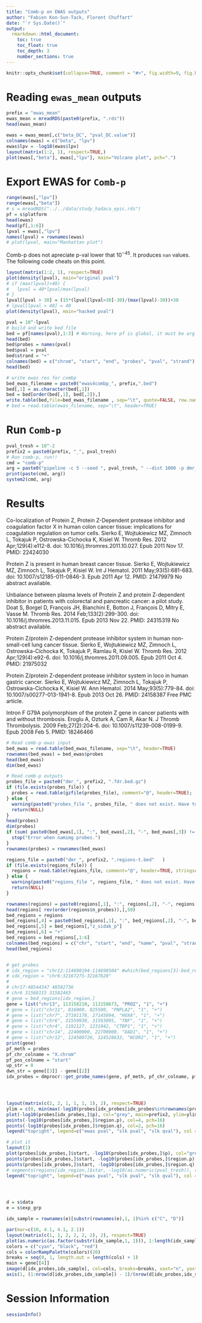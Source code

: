 ```yaml
---
title: "Comb-p on EWAS outputs"
author: "Fabien Kon-Sun-Tack, Florent Chuffart"
date: "`r Sys.Date()`"
output:
  rmarkdown::html_document:
    toc: true
    toc_float: true
    toc_depth: 3
    number_sections: true
---
```


```r
knitr::opts_chunk$set(collapse=TRUE, comment = "#>", fig.width=9, fig.height=6, eval=TRUE, echo=FALSE, results="hide")
```

# Reading `ewas_mean`  outputs


```r
prefix = "ewas_mean"
ewas_mean = mreadRDS(paste0(prefix, ".rds"))
head(ewas_mean)

ewas = ewas_mean[,c("beta_DC", "pval_DC.value")]
colnames(ewas) = c("beta", "lpv")
ewas$lpv = -log10(ewas$lpv)
layout(matrix(1:2, 1), respect=TRUE,)
plot(ewas[,"beta"], ewas[,"lpv"], main="Volcano plot", pch=".")
```

# Export EWAS for `Comb-p`

```r
range(ewas[,"lpv"])
range(ewas[,"beta"])
# s = mreadRDS("../../data/study_hadaca_epic.rds")
pf = s$platform
head(ewas)
head(pf[,1:6])
lpval = ewas[,"lpv"]
names(lpval) = rownames(ewas)
# plot(lpval, main="Manhattan plot")
```

Comb-p does not apreciate p-val lower that $10^{-45}$.
It produces `nan` values.
The following code cheats on this point.

```r
layout(matrix(1:2, 1), respect=TRUE)
plot(density(lpval), main="original pval")
# if (max(lpval)>40) {
#   lpval = 40*lpval/max(lpval)
# }
lpval[lpval > 30] = (15*(lpval[lpval>30]-30)/(max(lpval)-30))+30
# lpval[lpval > 40] = 40
plot(density(lpval), main="hacked pval")
```

```r
pval = 10^-lpval
# build and write bed file
bed = pf[names(pval),1:3] # Warning, here pf is global, it must be arg and indexed!!
head(bed)
bed$probes = names(pval)
bed$pval = pval
bed$strand = "+"
colnames(bed) = c("chrom", "start", "end", "probes", "pval", "strand")
head(bed)

# write ewas res for combp
bed_ewas_filename = paste0("ewas4combp_", prefix,".bed")
bed[,1] = as.character(bed[,1])
bed = bed[order(bed[,1], bed[,2]),]
write.table(bed,file=bed_ewas_filename , sep="\t", quote=FALSE, row.names=FALSE, col.names=TRUE)
# bed = read.table(ewas_filename, sep="\t", header=TRUE)
```

# Run `Comb-p`

```r
pval_tresh = 10^-2
prefix2 = paste0(prefix, "_", pval_tresh)
# Run comb-p, run!!
cmd = "comb-p"
arg = paste0("pipeline -c 5 --seed ", pval_tresh, " --dist 1000 -p dmr_", prefix2," --region-filter-p 0.05 --region-filter-n 2 ", bed_ewas_filename)
print(paste(cmd, arg))
system2(cmd, arg)
```

# Results


Co-localization of Protein Z, Protein Z-Dependent protease inhibitor and coagulation factor X in human colon cancer tissue: implications for coagulation regulation on tumor cells.
Sierko E, Wojtukiewicz MZ, Zimnoch L, Tokajuk P, Ostrowska-Cichocka K, Kisiel W.
Thromb Res. 2012 Apr;129(4):e112-8. doi: 10.1016/j.thromres.2011.10.027. Epub 2011 Nov 17.
PMID: 22424030

 
Protein Z is present in human breast cancer tissue.
Sierko E, Wojtukiewicz MZ, Zimnoch L, Tokajuk P, Kisiel W.
Int J Hematol. 2011 May;93(5):681-683. doi: 10.1007/s12185-011-0846-3. Epub 2011 Apr 12.
PMID: 21479979 No abstract available.

Unbalance between plasma levels of Protein Z and protein Z-dependent inhibitor in patients with colorectal and pancreatic cancer: a pilot study.
Doat S, Borgel D, François JH, Bianchini E, Botton J, François D, Mitry E, Vasse M.
Thromb Res. 2014 Feb;133(2):299-300. doi: 10.1016/j.thromres.2013.11.015. Epub 2013 Nov 22.
PMID: 24315319 No abstract available.


Protein Z/protein Z-dependent protease inhibitor system in human non-small-cell lung cancer tissue.
Sierko E, Wojtukiewicz MZ, Zimnoch L, Ostrowska-Cichocka K, Tokajuk P, Ramlau R, Kisiel W.
Thromb Res. 2012 Apr;129(4):e92-6. doi: 10.1016/j.thromres.2011.09.005. Epub 2011 Oct 4.
PMID: 21975032

Protein Z/protein Z-dependent protease inhibitor system in loco in human gastric cancer.
Sierko E, Wojtukiewicz MZ, Zimnoch L, Tokajuk P, Ostrowska-Cichocka K, Kisiel W.
Ann Hematol. 2014 May;93(5):779-84. doi: 10.1007/s00277-013-1941-8. Epub 2013 Oct 26.
PMID: 24158387 Free PMC article.

Intron F G79A polymorphism of the protein Z gene in cancer patients with and without thrombosis.
Eroglu A, Ozturk A, Cam R, Akar N.
J Thromb Thrombolysis. 2009 Feb;27(2):204-6. doi: 10.1007/s11239-008-0199-9. Epub 2008 Feb 5.
PMID: 18246466


```r
# Read comb-p ewas input
bed_ewas = read.table(bed_ewas_filename, sep="\t", header=TRUE)
rownames(bed_ewas) = bed_ewas$probes
head(bed_ewas)
dim(bed_ewas)

# Read comb-p outputs
probes_file = paste0("dmr_", prefix2, ".fdr.bed.gz")
if (file.exists(probes_file)) {
  probes = read.table(gzfile(probes_file), comment="@", header=TRUE);
} else {
  warning(paste0("probes_file ", probes_file, " does not exist. Have to fix it! "))
  return(NULL)    
}
head(probes)
dim(probes)
if (sum( paste0(bed_ewas[,1], ":", bed_ewas[,2], "-", bed_ewas[,3]) !=  paste0(probes[,1], ":", probes[,2], "-", probes[,3])) != 0) {
  stop("Error when namimg probes.")
}
rownames(probes) = rownames(bed_ewas)

regions_file = paste0("dmr_", prefix2, ".regions-t.bed"   )
if (file.exists(regions_file)) {
  regions = read.table(regions_file, comment="@", header=TRUE, stringsAsFactors=FALSE)
} else {
  warning(paste0("regions_file ", regions_file, " does not exist. Have to fix it! "))
  return(NULL)
}

rownames(regions) = paste0(regions[,1], ":", regions[,2], "-", regions[,3])
head(regions[ rev(order(regions$n_probes)),],50)
bed_regions = regions
bed_regions[,4] = paste0(bed_regions[,1], ":", bed_regions[,2], "-", bed_regions[,3])
bed_regions[,5] = bed_regions[,"z_sidak_p"]
bed_regions[,6] = "+"
bed_regions = bed_regions[,1:6]
colnames(bed_regions) = c("chr", "start", "end", "name", "pval", "strand")
head(bed_regions)


# get probes
# idx_region = "chr12:114698194-114698504" #which(bed_regions[3]-bed_regions[2]==max(bed_regions[3]-bed_regions[2]))[1]
# idx_region = "chr6:32167275-32167620"
#
# chr17:48544347 48582736
# chr6 31568115 31582465
# gene = bed_regions[idx_region,]
gene = list("chr13", 113158210, 113158673, "PROZ", "1", "+")
# gene = list("chr11", 816000, 825500, "PNPLA2", "1", "+")
# gene = list("chr7", 27101178, 27145894, "HOXA", "1", "+")
# gene = list("chr6", 31559930, 31593095, "TNF", "1", "+")
# gene = list("chr4", 1192127, 1231942, "CTBP1", "1", "+")
# gene = list("chr14", 22400000, 22700000, "DAD1", "1", "+")
# gene = list("chr12", 124500726, 124528633, "NCOR2", "1", "+")
print(gene)
pf_meth = probes
pf_chr_colname = "X.chrom"
pf_pos_colname = "start"
up_str = 0
dwn_str = gene[[3]] - gene[[2]]
idx_probes = dmprocr::get_probe_names(gene, pf_meth, pf_chr_colname, pf_pos_colname, up_str, dwn_str)




layout(matrix(c(2, 2, 1, 1, 1, 1), 2), respect=TRUE)
ylim = c(0, min(max(-log10(probes[idx_probes[idx_probes%in%rownames(probes)],4:6])), 45))
plot(-log10(probes[idx_probes,]$p), col="grey", main=prefix2, ylim=ylim, pch=16)
points(-log10(probes[idx_probes,]$region.p), col=4, pch=16)
points(-log10(probes[idx_probes,]$region.q), col=2, pch=16)
legend("topright", legend=c("ewas pval", "slk pval", "slk qval"), col = c("grey", "blue", "red"), pch=16)

# plot it
layout(1)
plot(probes[idx_probes,]$start, -log10(probes[idx_probes,]$p), col="grey", main=prefix2, ylim=ylim, pch=16)
points(probes[idx_probes,]$start, -log10(probes[idx_probes,]$region.p), col=4, pch=16)
points(probes[idx_probes,]$start, -log10(probes[idx_probes,]$region.q), col=2, pch=16)
# segments(regions[idx_region,]$star, -log10(as.numeric(pval_tresh)), regions[idx_region,]$end, -log10(as.numeric(pval_tresh)), col=2)
legend("topright", legend=c("ewas pval", "slk pval", "slk qval"), col = c("grey", "blue", "red"), pch=16)




d = s$data
e = s$exp_grp

idx_sample = rownames(e)[substr(rownames(e),1, 1)%in% c("C", "D")]

par(mar=c(10, 4.1, 4.1, 2.1))
layout(matrix(c(1, 1, 2, 2, 2, 2), 2), respect=TRUE)
plot(as.numeric(as.factor(substr(idx_sample,1, 1))), 1:length(idx_sample)) 
colors = c("cyan", "black", "red")
cols = colorRampPalette(colors)(20)
breaks = seq(0, 1, length.out = length(cols) + 1)
main = gene[[4]]
image(d[idx_probes,idx_sample], col=cols, breaks=breaks, xaxt="n", yaxt="n", main=main)
axis(1, (1:nrow(d[idx_probes,idx_sample]) - 1)/(nrow(d[idx_probes,idx_sample]) - 1), rownames(d[idx_probes,idx_sample]), las = 2)
```




# Session Information

```r
sessionInfo()
```

